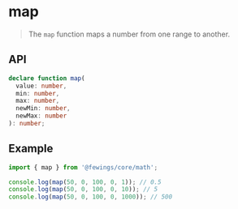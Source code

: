 # map

> The `map` function maps a number from one range to another.

## API

```ts
declare function map(
  value: number,
  min: number,
  max: number,
  newMin: number,
  newMax: number
): number;
```

## Example

```ts
import { map } from '@fewings/core/math';

console.log(map(50, 0, 100, 0, 1)); // 0.5
console.log(map(50, 0, 100, 0, 10)); // 5
console.log(map(50, 0, 100, 0, 1000)); // 500
```
